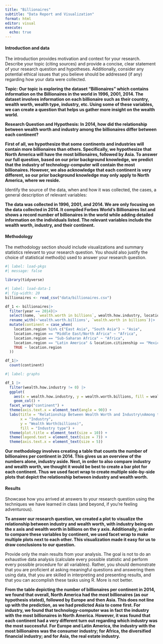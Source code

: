 ```yaml
---
title: "Billionaires"
subtitle: "Data Report and Visualization"
format: html
editor: visual
execute:
  echo: true
---
```


#### Introduction and data

The introduction provides motivation and context for your research. Describe your topic (citing sources) and provide a concise, clear statement of your research question and hypotheses. Additionally, consider any potential ethical issues that you believe should be addressed (if any) regarding how your data were collected.

**Topic: Our topic is exploring the dataset "Billionaires" which contains information on the Billionaires in the world in 1996, 2001, 2014. The dataset involves information on each billionaire such as their country, wealth worth, wealth type, industry, etc. Using some of these variables, we can create a question that helps us gather more insight on the wealth world.**

**Research Question and Hypothesis: In 2014, how did the relationship between wealth worth and industry among the billionaires differ between each continent?**

**First of all, we hypothesize that some continents and industries will contain more billionaires than others. Specifically, we hypothesize that North America will have the most billionaires, followed by Asia. To answer our full question, based on our prior background knowledge, we predict that the industry of technology-computer will contain the most billionaires. However, we also acknowledge that each continent is very different, so our prior background knowledge may only apply to North America, where we reside.**

Identify the source of the data, when and how it was collected, the cases, a general description of relevant variables:

**The data was collected in 1996, 2001, and 2014. We are only focusing on the data collected in 2014. It compiled Forbes World's Billionaires list and shows a record number of billionaires in the world while adding detailed information on the individuals listed. The relevant variables include the wealth worth, industry, and their continent.**

#### Methodology

The methodology section should include visualizations and summary statistics relevant to your research question. You should also justify the choice of statistical method(s) used to answer your research question.

```r
#| label: load-pkgs
#| message: false

library(tidyverse)
```

```r
#| label: load-data-1
#| fig-width: 20
billionaires <- read_csv("data/billionaires.csv")

df_1 <- billionaires|>
  filter(year == 2014)|>
  select(name, `wealth.worth in billions`, wealth.how.industry, location.region, location.citizenship)|>
  rename_with(~'wealth.worth.billions', `wealth.worth in billions`)|>
  mutate(continent = case_when(
    location.region %in% c("East Asia", "South Asia") ~ "Asia",
    location.region == "Middle East/North Africa" ~ "Africa",
    location.region == "Sub-Saharan Africa" ~ "Africa",
    location.region == "Latin America" & location.citizenship == "Mexico" ~ "North America",
    TRUE ~ location.region
  ))

df_1|>
  count(continent)

```

```r
#| label: graphs

df_1 |>
  filter(wealth.how.industry != 0) |>
  ggplot(
    aes(x = wealth.how.industry, y = wealth.worth.billions, fill = wealth.how.industry)) +
    geom_col() + 
  facet_wrap("continent") +
  theme(axis.text.x = element_text(angle = 90)) +
  labs(title = "Relationship Between Wealth Worth and Industry\nAmong the Billionaires in each Continent in 2014", 
       x = "Industry", 
       y = "Wealth Worth(billions)",
       fill = "Industry type") +
  theme(plot.title = element_text(size = 10)) +
  theme(legend.text = element_text(size = 7)) +
  theme(axis.text.x = element_text(size = 5))

```

**Our methodology involves creating a table that counts the number of billionaires per continent in 2014. This gives us an overview of the numbers alone, industry aside. Next, in order to also compare industry and wealth worth, we thought it would be best to create a bar plot for each continent. Thus we used facet wrap to create multiple side-by-side plots that depict the relationship between industry and wealth worth.**

#### Results

Showcase how you arrived at answers to your research question using the techniques we have learned in class (and beyond, if you're feeling adventurous).

**To answer our research question, we created a plot to visualize the relationship between industry and wealth worth, with industry being on the x axis and wealth worth in billions on the y axis. Additionally, in order to compare these variables by continent, we used facet wrap to make multiple plots next to each other. This visualization made it easy for us to draw conclusions to our question.**

Provide only the main results from your analysis. The goal is not to do an exhaustive data analysis (calculate every possible statistic and perform every possible procedure for all variables). Rather, you should demonstrate that you are proficient at asking meaningful questions and answering them using data, that you are skilled in interpreting and presenting results, and that you can accomplish these tasks using R. More is not better.

**From the table depicting the number of billionaires per continent in 2014, we found that overall, North America had the most billionaires (as our hypothesis stated), followed by Europe and then Asia. This does not line up with the prediction, as we had predicted Asia to come first. For industry, we found that technology-computer was in fact the industry with the most billionaires in North America. However, it was found that each continent had a very different turn out regarding which industry was the most successful. For Europe and Latin America, the industry with the most billionaires was the consumer industry; for Africa, the diversified financial industry; and for Asia, the real estate industry.**
